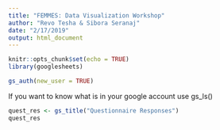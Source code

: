 ```yaml
---
title: "FEMMES: Data Visualization Workshop"
author: "Revo Tesha & Sibora Seranaj"
date: "2/17/2019"
output: html_document
---
```


```r
knitr::opts_chunk$set(echo = TRUE)
library(googlesheets)
```

```r
gs_auth(new_user = TRUE)
```

If you want to know what is in your google account use gs_ls()

```r
quest_res <- gs_title("Questionnaire Responses")
quest_res
```

